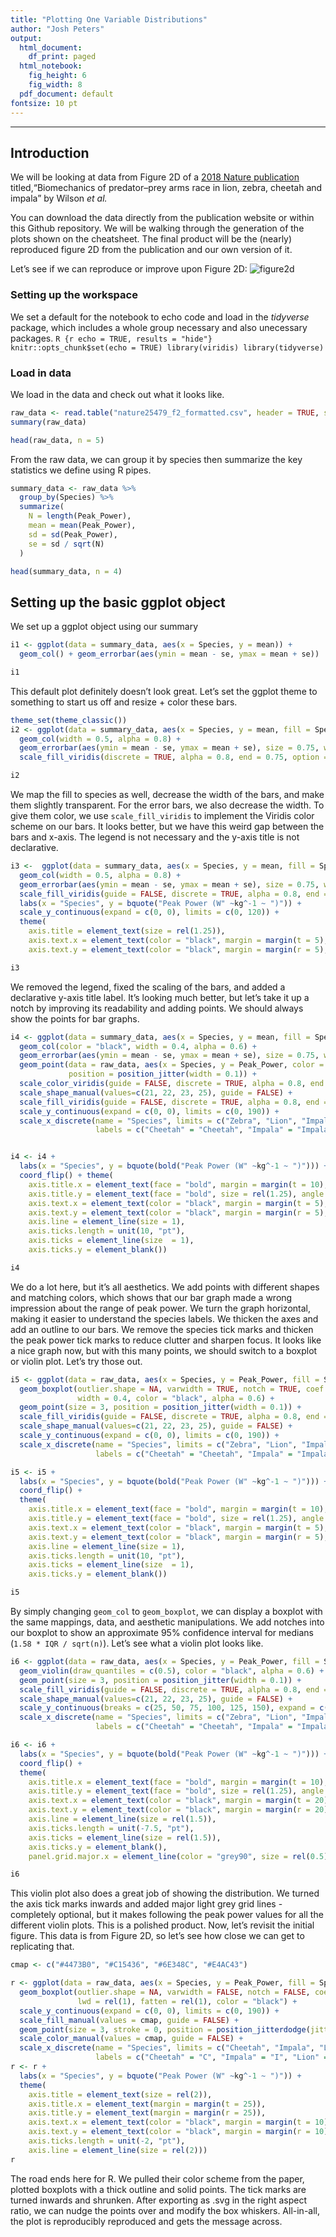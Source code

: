 ```yaml
---
title: "Plotting One Variable Distributions"
author: "Josh Peters"
output:
  html_document:
    df_print: paged
  html_notebook:
    fig_height: 6
    fig_width: 8
  pdf_document: default
fontsize: 10 pt
---
```


---
## Introduction
We will be looking at data from Figure 2D of a [2018 Nature publication](https://www.nature.com/articles/nature25479) titled,"Biomechanics of predator–prey arms
race in lion, zebra, cheetah and impala" by Wilson *et al.*

You can download the data directly from the publication website or within this Github repository. We will be walking through the generation of the plots shown on the cheatsheet. The final product will be the (nearly) reproduced figure 2D from the publication and our own version of it.

Let's see if we can reproduce or improve upon Figure 2D:
![figure2d](nature25479_figure2d.png)

### Setting up the workspace
We set a default for the notebook to echo code and load in the *tidyverse* package, which includes a whole group necessary and also unecessary packages.
```R {r echo = TRUE, results = "hide"}
knitr::opts_chunk$set(echo = TRUE)
library(viridis)
library(tidyverse)
```

### Load in data
We load in the data and check out what it looks like.
```R
raw_data <- read.table("nature25479_f2_formatted.csv", header = TRUE, sep=",", stringsAsFactors = FALSE)
summary(raw_data)
```

```r
head(raw_data, n = 5)
```

From the raw data, we can group it by species then summarize the key statistics we define using R pipes.
```R
summary_data <- raw_data %>%
  group_by(Species) %>%
  summarize(
    N = length(Peak_Power),
    mean = mean(Peak_Power),
    sd = sd(Peak_Power),
    se = sd / sqrt(N)
  )

head(summary_data, n = 4)
```

## Setting up the basic ggplot object
We set up a ggplot object using our summary
```r
i1 <- ggplot(data = summary_data, aes(x = Species, y = mean)) +
  geom_col() + geom_errorbar(aes(ymin = mean - se, ymax = mean + se))

i1
```
This default plot definitely doesn't look great. Let's set the ggplot theme to something to start us off and resize + color these bars.
```r
theme_set(theme_classic())
i2 <- ggplot(data = summary_data, aes(x = Species, y = mean, fill = Species)) +
  geom_col(width = 0.5, alpha = 0.8) +
  geom_errorbar(aes(ymin = mean - se, ymax = mean + se), size = 0.75, width = 0.1) +
  scale_fill_viridis(discrete = TRUE, alpha = 0.8, end = 0.75, option = "viridis")

i2
```
We map the fill to species as well, decrease the width of the bars, and make them slightly transparent. For the error bars, we also decrease the width. To give them color, we use `scale_fill_viridis` to implement the Viridis color scheme on our bars.
It looks better, but we have this weird gap between the bars and x-axis. The legend is not necessary and the y-axis title is not declarative.

```r
i3 <-  ggplot(data = summary_data, aes(x = Species, y = mean, fill = Species)) +
  geom_col(width = 0.5, alpha = 0.8) +
  geom_errorbar(aes(ymin = mean - se, ymax = mean + se), size = 0.75, width = 0.1) +
  scale_fill_viridis(guide = FALSE, discrete = TRUE, alpha = 0.8, end = 0.75, option = "viridis") +
  labs(x = "Species", y = bquote("Peak Power (W" ~kg^-1 ~ ")")) +
  scale_y_continuous(expand = c(0, 0), limits = c(0, 120)) +
  theme(
    axis.title = element_text(size = rel(1.25)),
    axis.text.x = element_text(color = "black", margin = margin(t = 5), size = rel(1.5)),
    axis.text.y = element_text(color = "black", margin = margin(r = 5), size = rel(1.5)))

i3
```

We removed the legend, fixed the scaling of the bars, and added a declarative y-axis title label. It's looking much better, but let's take it up a notch by improving its readability and adding points. We should always show the points for bar graphs.

```r
i4 <- ggplot(data = summary_data, aes(x = Species, y = mean, fill = Species)) +
  geom_col(color = "black", width = 0.4, alpha = 0.6) +
  geom_errorbar(aes(ymin = mean - se, ymax = mean + se), size = 0.75, width = 0.1) +
  geom_point(data = raw_data, aes(x = Species, y = Peak_Power, color = Species, shape = Species), size = 3,
             position = position_jitter(width = 0.1)) +
  scale_color_viridis(guide = FALSE, discrete = TRUE, alpha = 0.8, end = 0.75, option = "viridis") +
  scale_shape_manual(values=c(21, 22, 23, 25), guide = FALSE) +
  scale_fill_viridis(guide = FALSE, discrete = TRUE, alpha = 0.8, end = 0.75, option = "viridis") +
  scale_y_continuous(expand = c(0, 0), limits = c(0, 190)) +
  scale_x_discrete(name = "Species", limits = c("Zebra", "Lion", "Impala", "Cheetah"),
                   labels = c("Cheetah" = "Cheetah", "Impala" = "Impala", "Lion" = "Lion", "Zebra" = "Zebra"))


i4 <- i4 +
  labs(x = "Species", y = bquote(bold("Peak Power (W" ~kg^-1 ~ ")"))) +
  coord_flip() + theme(
    axis.title.x = element_text(face = "bold", margin = margin(t = 10), size = rel(1.5)),
    axis.title.y = element_text(face = "bold", size = rel(1.25), angle = 0, vjust = 0.5),
    axis.text.x = element_text(color = "black", margin = margin(t = 5), size = rel(1.75)),
    axis.text.y = element_text(color = "black", margin = margin(r = 5), size = rel(1.75)),
    axis.line = element_line(size = 1),
    axis.ticks.length = unit(10, "pt"),
    axis.ticks = element_line(size  = 1),
    axis.ticks.y = element_blank())

i4
```
We do a lot here, but it's all aesthetics. We add points with different shapes and matching colors, which shows that our bar graph made a wrong impression about the range of peak power. We turn the graph horizontal, making it easier to understand the species labels. We thicken the axes and add an outline to our bars. We remove the species tick marks and thicken the peak power tick marks to reduce clutter and sharpen focus. It looks like a nice graph now, but with this many points, we should switch to a boxplot or violin plot. Let's try those out.

```r
i5 <- ggplot(data = raw_data, aes(x = Species, y = Peak_Power, fill = Species, shape = Species)) +
  geom_boxplot(outlier.shape = NA, varwidth = TRUE, notch = TRUE, coef = 1.5,
               width = 0.4, color = "black", alpha = 0.6) +
  geom_point(size = 3, position = position_jitter(width = 0.1)) +
  scale_fill_viridis(guide = FALSE, discrete = TRUE, alpha = 0.8, end = 0.75, option = "viridis") +
  scale_shape_manual(values=c(21, 22, 23, 25), guide = FALSE) +
  scale_y_continuous(expand = c(0, 0), limits = c(0, 190)) +
  scale_x_discrete(name = "Species", limits = c("Zebra", "Lion", "Impala", "Cheetah"),
                   labels = c("Cheetah" = "Cheetah", "Impala" = "Impala", "Lion" = "Lion", "Zebra" = "Zebra"))

i5 <- i5 +
  labs(x = "Species", y = bquote(bold("Peak Power (W" ~kg^-1 ~ ")"))) +
  coord_flip() +
  theme(
    axis.title.x = element_text(face = "bold", margin = margin(t = 10), size = rel(1.5)),
    axis.title.y = element_text(face = "bold", size = rel(1.25), angle = 0, vjust = 0.5),
    axis.text.x = element_text(color = "black", margin = margin(t = 5), size = rel(1.75)),
    axis.text.y = element_text(color = "black", margin = margin(r = 5), size = rel(1.75)),
    axis.line = element_line(size = 1),
    axis.ticks.length = unit(10, "pt"),
    axis.ticks = element_line(size  = 1),
    axis.ticks.y = element_blank())

i5
```

By simply changing `geom_col` to `geom_boxplot`, we can display a boxplot with the same mappings, data, and aesthetic manipulations. We add notches into our boxplot to show an approximate 95% confidence interval for medians (`1.58 * IQR / sqrt(n)`).
Let's see what a violin plot looks like.

```r
i6 <- ggplot(data = raw_data, aes(x = Species, y = Peak_Power, fill = Species, shape = Species)) +
  geom_violin(draw_quantiles = c(0.5), color = "black", alpha = 0.6) +
  geom_point(size = 3, position = position_jitter(width = 0.1)) +
  scale_fill_viridis(guide = FALSE, discrete = TRUE, alpha = 0.8, end = 0.75, option = "viridis") +
  scale_shape_manual(values=c(21, 22, 23, 25), guide = FALSE) +
  scale_y_continuous(breaks = c(25, 50, 75, 100, 125, 150), expand = c(0, 0), limits = c(0, 190)) +
  scale_x_discrete(name = "Species", limits = c("Zebra", "Lion", "Impala", "Cheetah"),
                   labels = c("Cheetah" = "Cheetah", "Impala" = "Impala", "Lion" = "Lion", "Zebra" = "Zebra"))

i6 <- i6 +
  labs(x = "Species", y = bquote(bold("Peak Power (W" ~kg^-1 ~ ")"))) +
  coord_flip() +
  theme(
    axis.title.x = element_text(face = "bold", margin = margin(t = 10), size = rel(1.5)),
    axis.title.y = element_text(face = "bold", size = rel(1.25), angle = 0, vjust = 0.5),
    axis.text.x = element_text(color = "black", margin = margin(t = 20), size = rel(1.75)),
    axis.text.y = element_text(color = "black", margin = margin(r = 20), size = rel(1.75)),
    axis.line = element_line(size = rel(1.5)),
    axis.ticks.length = unit(-7.5, "pt"),
    axis.ticks = element_line(size = rel(1.5)),
    axis.ticks.y = element_blank(),
    panel.grid.major.x = element_line(color = "grey90", size = rel(0.5)))

i6
```
This violin plot also does a great job of showing the distribution. We turned the axis tick marks inwards and added major light grey grid lines - completely optional, but it makes following the peak power values for all the different violin plots. This is a polished product. Now, let's revisit the initial figure. This data is from Figure 2D, so let's see how close we can get to replicating that.

```r
cmap <- c("#4473B0", "#C15436", "#6E348C", "#E4AC43")

r <- ggplot(data = raw_data, aes(x = Species, y = Peak_Power, fill = Species, color = Species)) +
  geom_boxplot(outlier.shape = NA, varwidth = FALSE, notch = FALSE, coef = 10, width = 0.4,
               lwd = rel(1), fatten = rel(1), color = "black") +
  scale_y_continuous(expand = c(0, 0), limits = c(0, 190)) +
  scale_fill_manual(values = cmap, guide = FALSE) +
  geom_point(size = 3, stroke = 0, position = position_jitterdodge(jitter.width = 0.2, seed = 7)) +
  scale_color_manual(values = cmap, guide = FALSE) +
  scale_x_discrete(name = "Species", limits = c("Cheetah", "Impala", "Lion", "Zebra"),
                   labels = c("Cheetah" = "C", "Impala" = "I", "Lion" = "L", "Zebra" = "Z"))
r <- r +
  labs(x = "Species", y = bquote("Peak Power (W" ~kg^-1 ~ ")")) +
  theme(
    axis.title = element_text(size = rel(2)),
    axis.title.x = element_text(margin = margin(t = 25)),
    axis.title.y = element_text(margin = margin(r = 25)),
    axis.text.x = element_text(color = "black", margin = margin(t = 10), size = rel(2)),
    axis.text.y = element_text(color = "black", margin = margin(r = 10), size = rel(2)),
    axis.ticks.length = unit(-2, "pt"),
    axis.line = element_line(size = rel(2)))
r
```

The road ends here for R. We pulled their color scheme from the paper, plotted boxplots with a thick outline and solid points. The tick marks are turned inwards and shrunken. After exporting as .svg in the right aspect ratio, we can nudge the points over and modify the box whiskers. All-in-all, the plot is reproducibly reproduced and gets the message across.
